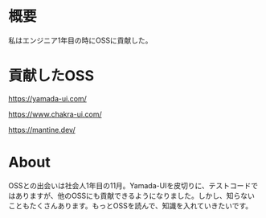 # 概要

私はエンジニア1年目の時にOSSに貢献した。

# 貢献したOSS

https://yamada-ui.com/

https://www.chakra-ui.com/

https://mantine.dev/

# About

OSSとの出会いは社会人1年目の11月。Yamada-UIを皮切りに、テストコードではありますが、他のOSSにも貢献できるようになりました。しかし、知らないこともたくさんあります。もっとOSSを読んで、知識を入れていきたいです。